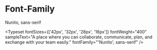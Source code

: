 
<Meta title="System/typography" />

<div
  style={{
    fontFamily: "'Nunito', sans-serif",
  }}
>
  <h1>Font-Family</h1>
  <p>Nunito, sans-serif</p>
</div>

<Typeset
  fontSizes={['42px', '32px', '28px', '16px']}
  fontWeight="400"
  sampleText="A place where you can collaborate, communicate, plan,
  and exchange with your team easily."
  fontFamily="'Nunito', sans-serif"
/>
